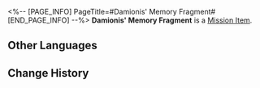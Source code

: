 <%-- [PAGE_INFO]
PageTitle=#Damionis' Memory Fragment#
[END_PAGE_INFO] --%>
{{Item Infobox
|id          = 140521
|image       = Item Damionis' Memory Fragment.png{{subst:void|<!--$UPLOAD:<<SpriteOutput/ItemFigures/140521.png>-<Item Damionis' Memory Fragment.png>-<Item Icons>>-->}}
|type        = Mission Item
|invCategory = Missions
|rarity      = 3
|effect      = 
|description = This memory of Castrum Kremnos stems from an adventurer named Damionis, showcasing the golden era of the city's grandeur.
}}
'''Damionis' Memory Fragment''' is a [[Mission Item]].

==Other Languages==
{{Other Languages
|en   = Damionis' Memory Fragment
|zhs  = 达米亚诺斯的记忆碎片
|zht  = 達米亞諾斯的記憶碎片
|ja   = ダミアノスの記憶の欠片
|ko   = 다미오니스의 기억 조각
|es   = Fragmento de recuerdo de Damianos
|fr   = Éclat mémoriel de Damionis
|ru   = Фрагмент воспоминаний Дамиониса
|th   = ชิ้นส่วนความทรงจำของ Damionis
|vi   = Mảnh Ký Ức Của Damionis
|de   = Damionis’ Erinnerungsfragment
|id   = Potongan Memori Damionis
|pt   = Fragmento de Memória de Damionis
}}

==Change History==
{{Change History|3.0}}